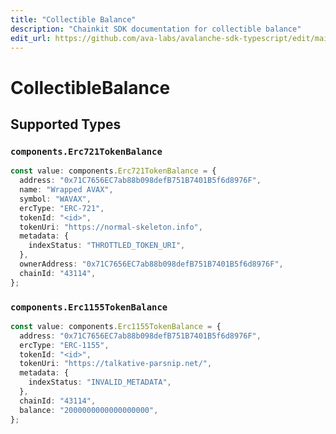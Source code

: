 ```yaml
---
title: "Collectible Balance"
description: "Chainkit SDK documentation for collectible balance"
edit_url: https://github.com/ava-labs/avalanche-sdk-typescript/edit/main/chainkit/docs/models/components/collectiblebalance.md
---
```


# CollectibleBalance

## Supported Types

### `components.Erc721TokenBalance`

```typescript
const value: components.Erc721TokenBalance = {
  address: "0x71C7656EC7ab88b098defB751B7401B5f6d8976F",
  name: "Wrapped AVAX",
  symbol: "WAVAX",
  ercType: "ERC-721",
  tokenId: "<id>",
  tokenUri: "https://normal-skeleton.info",
  metadata: {
    indexStatus: "THROTTLED_TOKEN_URI",
  },
  ownerAddress: "0x71C7656EC7ab88b098defB751B7401B5f6d8976F",
  chainId: "43114",
};
```

### `components.Erc1155TokenBalance`

```typescript
const value: components.Erc1155TokenBalance = {
  address: "0x71C7656EC7ab88b098defB751B7401B5f6d8976F",
  ercType: "ERC-1155",
  tokenId: "<id>",
  tokenUri: "https://talkative-parsnip.net/",
  metadata: {
    indexStatus: "INVALID_METADATA",
  },
  chainId: "43114",
  balance: "2000000000000000000",
};
```
